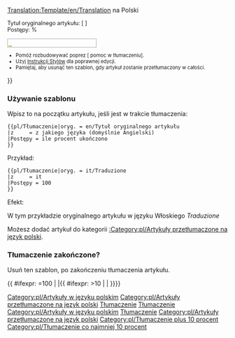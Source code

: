 <noinclude>[[Translation:Template/en/Translation]]</noinclude><noinclude></noinclude>{{en/Ambox| type  = style
| image = en/Translation.png
| text  = <strong>Ten artykuł jest obecnie tłumaczony z {{#switch:{{{z|}}}
  | ca = Catalan
  | cs = Czech
  | de = Niemieckiego
  | el = Greek
  | es = Hiszpańskiego
  | fi = Finnish
  | fr = Francuskiego
  | hr = Croatian
  | hu = Hungarian
  | it = Włoskiego
  | lb = Luxembourgish
  | nl = Dutch
  | no = Norwegian
  | pl = Polskiego
  | pt = Portuguese
  | ro = Romanian
  | ru = Rosyjskiego
  | sk = Slovak
  | sl = Slovenian
  | sr = Serbian
  | tr = Turkish
  | vi = Vietnamese
  | zh = Chinese
  | #default = Angielskiego
}} na Polski</strong>
<div style="font-size: 90%">
Tytuł oryginalnego artykułu: <includeonly>[{{SERVER}}{{localurl:{{NAMESPACE}}:{{{oryg.}}}|action=view}} {{{oryg.}}}]</includeonly><noinclude>{{{oryg.}}}</noinclude><br/>Postępy: {{{Postępy|0}}}%</div>
<div style="width:200px; text-align:Left; border:1px solid #aaa; padding:1px; overflow:hidden;"><span style="width:{{#expr: ({{{Postępy|0}}}/100) * 100}}%; height:2px; background:#7fff00; float:left;">&nbsp;</span><span style="width:{{#expr: 100 - ({{{Postępy|0}}}/100) * 100}}%; height:2px; background:#ff7f50; float:left;">&nbsp;</span></div><div style="font-size: 80%">
*Pomóż rozbudowywać poprez [{{SERVER}}{{localurl:{{NAMESPACE}}:{{PAGENAME}}|action=edit}} pomoc w tłumaczeniu].
*Użyj [[en/Wiki/Manual of Style|Instrukcji Stylów]] dla poprawnej edycji.
*Pamiętaj, aby usunąć ten szablon, gdy artykuł zostanie przetłumaczony w całości.</div>
}}<includeonly>[[Category:pl/Artykuły w języku polskim]][[Category:pl/Artykuły przetłumaczone na język polski]]</includeonly><noinclude>

=== Używanie szablonu ===
Wpisz to na początku artykułu, jeśli jest w trakcie tłumaczenia:
<pre>
{{pl/Tłumaczenie|oryg. = en/Tytuł oryginalnego artykułu
|z     = z jakiego języka (domyślnie Angielski)
|Postępy = ile procent ukończono
}}
</pre>
Przykład:
<pre>
{{pl/Tłumaczenie|oryg. = it/Traduzione
|z     = it
|Postępy = 100
}}
</pre>
Efekt:
{{pl/Tłumaczenie|oryg. = it/Traduzione
|z     = it
|Postępy = 100
}}

W tym przykładzie oryginalnego artykułu w języku Włoskiego ''Traduzione''
<p>Możesz dodać artykuł do kategorii [[:Category:pl/Artykuły przetłumaczone na język polski]].</p>

=== Tłumaczenie zakończone?===
Usuń ten szablon, po zakończeniu tłumaczenia artykułu.

[[Category:pl/Szablony|Tłumaczenie]][[Category:pl/W polach komunikatu|Tłumaczenie]][[Category:pl/Artykuły w języku polskim]][[Category:pl/Tłumaczenie|Tłumaczenie]]
</noinclude><includeonly>{{ #ifexpr: {{{2|0}}}=100 | |[[Category:pl/Artykuły przetłumaczone na język polski]]{{ #ifexpr: {{{2|0}}}>10 | [[Category:pl/Tłumaczenie plus 10 procent]] | [[Category:pl/Tłumaczenie co najmniej 10 procent]]}}}}</includeonly>